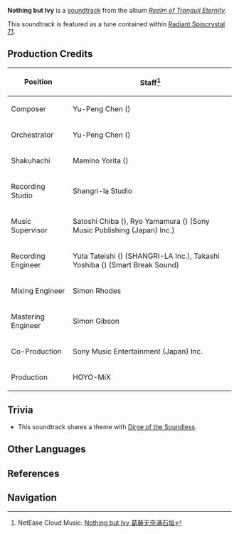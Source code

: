 {{Soundtrack Infobox
|title          =
|image          = Realm of Tranquil Eternity.jpg
|album          = Realm of Tranquil Eternity
|disc           = 2
|number         = 45
|featured       =
|featured2      =
|featured3      =
|featured_disc  =
|featured_disc2 =
|featured_disc3 =
|youtube_id     = 9xtAKakzZDs
|youtube_time   = 1434
|spotify_id     = 0MroYLlVo3zeIO2rW7RSU6
|played_in      = Araumi; Kannazuka
|during         = [[Araumi]], [[Kannazuka]]
|domain         =
|previous       = Dirge of the Soundless
|next           = Shadow of War
}}
'''Nothing but Ivy''' is a [[soundtrack]] from the album ''[[Realm of Tranquil Eternity]]''.

This soundtrack is featured as a tune contained within [[Radiant Spincrystal 71]].

==Production Credits==
{| class="wikitable" style="text-align:left; height:0.5em"
! Position
! Staff<ref>NetEase Cloud Music: [https://music.163.com/#/song?id=1879098417 Nothing but Ivy 葛藤无奈满石垣]</ref>
|-
! Composer
| Yu-Peng Chen ({{Lang|zh=陈致逸|mini=1}})
|-
! Orchestrator
| Yu-Peng Chen ({{Lang|zh=陈致逸|mini=1}})
|-
! Shakuhachi
| Mamino Yorita ({{Lang|ja=寄田真見乃|mini=1}})
|-
! Recording Studio
| Shangri-la Studio
|-
! Music Supervisor
| Satoshi Chiba ({{Lang|ja=千葉智史|mini=1}}), Ryo Yamamura ({{Lang|ja=山村涼|mini=1}}) (Sony Music Publishing (Japan) Inc.)
|-
! Recording Engineer
| Yuta Tateishi ({{Lang|ja=立石佑太|mini=1}}) (SHANGRI-LA Inc.), Takashi Yoshiba ({{Lang|ja=吉羽貴史|mini=1}}) (Smart Break Sound)
|-
! Mixing Engineer
| Simon Rhodes
|-
! Mastering Engineer
| Simon Gibson
|-
! Co-Production
| Sony Music Entertainment (Japan) Inc.
|-
! Production
| HOYO-MiX
|}

==Trivia==
* This soundtrack shares a theme with [[Dirge of the Soundless]].

==Other Languages==
{{Other Languages|default_hidden = 1
|en      = Nothing but Ivy
|zhs     = 葛藤无奈满石垣
|zhs_rm  = Géténg Wúnài Mǎn Shíyuán
|zht     = 葛藤無奈滿石垣
|zht_rm  = Géténg Wúnài Mǎn Shíyuán
|ja      = 葛藤は如何せん石垣に満ちて
|ja_rm   = Kattou wa Ikansen Ishigaki ni Michite
|ko      = Nothing but Ivy<ref name="RS">{{Ref/Item|Radiant Spincrystal 71|note=Korean, Spanish, French, Russian, Thai, Vietnamese, German, Indonesian, Portuguese}}</ref>
|es      = Nothing but Ivy<ref name="RS" />
|fr      = Nothing but Ivy<ref name="RS" />
|ru      = Nothing but Ivy<ref name="RS" />
|th      = Nothing but Ivy<ref name="RS" />
|vi      = Bức Tường Dây Leo<ref name="RS" />
|de      = Nothing but Ivy<ref name="RS" />
|id      = Nothing but Ivy<ref name="RS" />
|pt      = Nothing but Ivy<ref name="RS" />
}}

==References==
{{Reflist}}

==Navigation==
{{Soundtrack Navbox|Realm of Tranquil Eternity}}